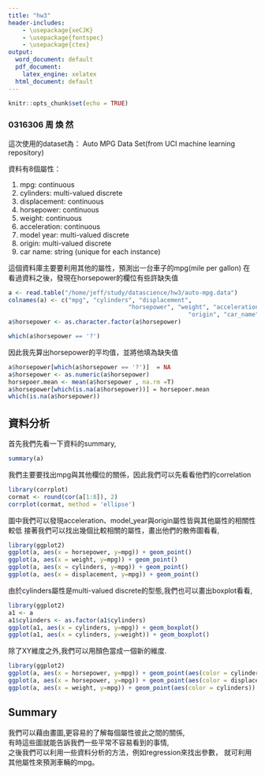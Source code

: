 ```yaml
---
title: "hw3"
header-includes:
    - \usepackage{xeCJK}
    - \usepackage{fontspec}
    - \usepackage{ctex}
output:
  word_document: default
  pdf_document: 
    latex_engine: xelatex
  html_document: default
---
```


```r
knitr::opts_chunk$set(echo = TRUE)
```


### 0316306 周 煥 然 

這次使用的dataset為： Auto MPG Data Set(from UCI machine learning repository) 

資料有8個屬性： 

1. mpg: continuous 
2. cylinders: multi-valued discrete 
3. displacement: continuous 
4. horsepower: continuous 
5. weight: continuous 
6. acceleration: continuous 
7. model year: multi-valued discrete 
8. origin: multi-valued discrete 
9. car name: string (unique for each instance) 

這個資料庫主要要利用其他的屬性，預測出一台車子的mpg(mile per gallon) 
在看過資料之後，發現在horsepower的欄位有些許缺失值 

```r
a <- read.table("/home/jeff/study/datascience/hw3/auto-mpg.data")
colnames(a) <- c("mpg", "cylinders", "displacement", 
                                  "horsepower", "weight", "acceleration", "model_year",
                                                   "origin", "car_name")
a$horsepower <- as.character.factor(a$horsepower) 
```

```r
which(a$horsepower == '?')
```

 
因此我先算出horsepower的平均值，並將他填為缺失值 
 

```r
a$horsepower[which(a$horsepower == '?')]  = NA
a$horsepower <- as.numeric(a$horsepower)
horsepoer.mean <- mean(a$horsepower , na.rm =T)
a$horsepower[which(is.na(a$horsepower))] = horsepoer.mean
which(is.na(a$horsepower))
```


## 資料分析  

首先我們先看一下資料的summary, 

```r
summary(a)
```
  
我們主要要找出mpg與其他欄位的關係，因此我們可以先看看他們的correlation   
    
  
```r
library(corrplot)
cormat <- round(cor(a[1:8]), 2)
corrplot(cormat, method = 'ellipse')
```
    
圖中我們可以發現acceleration、model_year與origin屬性皆與其他屬性的相關性較低 
接著我們可以找出幾個比較相關的屬性，畫出他們的散佈圖看看,    
     
       

```r
library(ggplot2)
ggplot(a, aes(x = horsepower, y=mpg)) + geom_point()
ggplot(a, aes(x = weight, y=mpg)) + geom_point()
ggplot(a, aes(x = cylinders, y=mpg)) + geom_point()
ggplot(a, aes(x = displacement, y=mpg)) + geom_point()
```

由於cylinders屬性是multi-valued discrete的型態,我們也可以畫出boxplot看看,   
    
    
```r
library(ggplot2)
a1 <- a
a1$cylinders <- as.factor(a1$cylinders)
ggplot(a1, aes(x = cylinders, y=mpg)) + geom_boxplot()
ggplot(a1, aes(x = cylinders, y=weight)) + geom_boxplot()

```
  
  

除了XY維度之外,我們可以用顏色當成一個新的維度.   
    
    
```r
library(ggplot2)
ggplot(a, aes(x = horsepower, y=mpg)) + geom_point(aes(color = cylinders))
ggplot(a, aes(x = horsepower, y=mpg)) + geom_point(aes(color = displacement))
ggplot(a, aes(x = weight, y=mpg)) + geom_point(aes(color = cylinders))
```

## Summary  

我們可以藉由畫圖,更容易的了解每個屬性彼此之間的關係,   
有時這些圖就能告訴我們一些平常不容易看到的事情,  
之後我們可以利用一些資料分析的方法，例如regression來找出參數，
就可利用其他屬性來預測車輛的mpg。 


